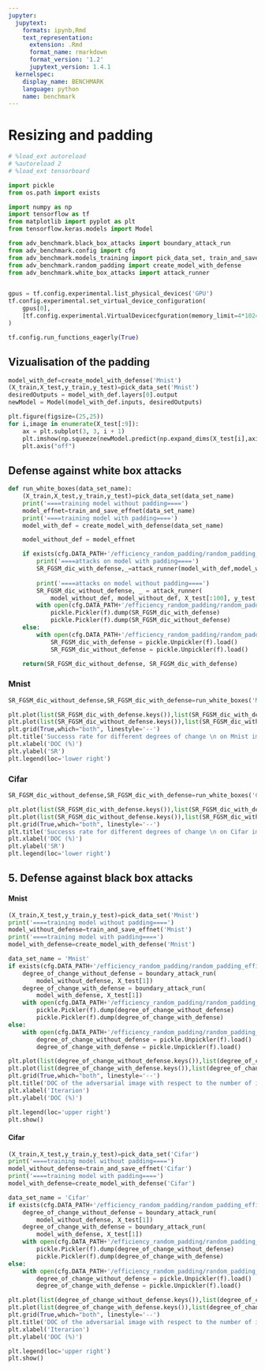 ```yaml
---
jupyter:
  jupytext:
    formats: ipynb,Rmd
    text_representation:
      extension: .Rmd
      format_name: rmarkdown
      format_version: '1.2'
      jupytext_version: 1.4.1
  kernelspec:
    display_name: BENCHMARK
    language: python
    name: benchmark
---
```


# Resizing and padding

```python
# %load_ext autoreload
# %autoreload 2
# %load_ext tensorboard
```

```python
import pickle
from os.path import exists

import numpy as np
import tensorflow as tf
from matplotlib import pyplot as plt
from tensorflow.keras.models import Model

from adv_benchmark.black_box_attacks import boundary_attack_run
from adv_benchmark.config import cfg
from adv_benchmark.models_training import pick_data_set, train_and_save_effnet
from adv_benchmark.random_padding import create_model_with_defense
from adv_benchmark.white_box_attacks import attack_runner


gpus = tf.config.experimental.list_physical_devices('GPU')
tf.config.experimental.set_virtual_device_configuration(
    gpus[0],
    [tf.config.experimental.VirtualDevicecfguration(memory_limit=4*1024)]
)

tf.config.run_functions_eagerly(True)
```

## Vizualisation of the padding

```python
model_with_def=create_model_with_defense('Mnist')
(X_train,X_test,y_train,y_test)=pick_data_set('Mnist')
desiredOutputs = model_with_def.layers[0].output
newModel = Model(model_with_def.inputs, desiredOutputs)

plt.figure(figsize=(25,25))
for i,image in enumerate(X_test[:9]): 
    ax = plt.subplot(3, 3, i + 1)
    plt.imshow(np.squeeze(newModel.predict(np.expand_dims(X_test[i],axis=0))).astype('int32'))
    plt.axis("off")

```

##  Defense against white box attacks

```python
def run_white_boxes(data_set_name):
    (X_train,X_test,y_train,y_test)=pick_data_set(data_set_name)
    print('====training model without padding====')
    model_effnet=train_and_save_effnet(data_set_name)
    print('====training model with padding====')
    model_with_def = create_model_with_defense(data_set_name)

    model_without_def = model_effnet

    if exists(cfg.DATA_PATH+'/efficiency_random_padding/random_padding_efficiency_'+str(data_set_name)) == False:
        print('====attacks on model with padding====')
        SR_FGSM_dic_with_defense,_=attack_runner(model_with_def,model_with_def,X_test[:100], y_test[:100], [0.1,1,5,10,25,50,75,100])
        
        print('====attacks on model without padding====')
        SR_FGSM_dic_without_defense, _ = attack_runner(
            model_without_def, model_without_def, X_test[:100], y_test[:100], [0.1, 1, 5, 10, 25, 50, 75, 100])
        with open(cfg.DATA_PATH+'/efficiency_random_padding/random_padding_efficiency_'+str(data_set_name), 'wb') as f:
            pickle.Pickler(f).dump(SR_FGSM_dic_with_defense)
            pickle.Pickler(f).dump(SR_FGSM_dic_without_defense)
    else:
        with open(cfg.DATA_PATH+'/efficiency_random_padding/random_padding_efficiency_'+str(data_set_name), 'rb') as f:
            SR_FGSM_dic_with_defense = pickle.Unpickler(f).load()
            SR_FGSM_dic_without_defense = pickle.Unpickler(f).load()

    return(SR_FGSM_dic_without_defense, SR_FGSM_dic_with_defense)
```

### Mnist

```python
SR_FGSM_dic_without_defense,SR_FGSM_dic_with_defense=run_white_boxes('Mnist')
```

```python
plt.plot(list(SR_FGSM_dic_with_defense.keys()),list(SR_FGSM_dic_with_defense.values()),label='with random padding')
plt.plot(list(SR_FGSM_dic_without_defense.keys()),list(SR_FGSM_dic_without_defense.values()),label='without random padding')
plt.grid(True,which="both", linestyle='--')
plt.title('Successs rate for different degrees of change \n on Mnist images for the effnet model',fontsize=11)
plt.xlabel('DOC (%)')
plt.ylabel('SR')
plt.legend(loc='lower right')
```

### Cifar

```python
SR_FGSM_dic_without_defense,SR_FGSM_dic_with_defense=run_white_boxes('Cifar')
```

```python
plt.plot(list(SR_FGSM_dic_with_defense.keys()),list(SR_FGSM_dic_with_defense.values()),label='with random padding')
plt.plot(list(SR_FGSM_dic_without_defense.keys()),list(SR_FGSM_dic_without_defense.values()),label='without random padding')
plt.grid(True,which="both", linestyle='--')
plt.title('Successs rate for different degrees of change \n on Cifar images for the effnet model',fontsize=11)
plt.xlabel('DOC (%)')
plt.ylabel('SR')
plt.legend(loc='lower right')
```

##  5. Defense against black box attacks


#### Mnist

```python
(X_train,X_test,y_train,y_test)=pick_data_set('Mnist')
print('====training model without padding====')
model_without_defense=train_and_save_effnet('Mnist')
print('====training model with padding====')
model_with_defense=create_model_with_defense('Mnist')
```

```python
data_set_name = 'Mnist'
if exists(cfg.DATA_PATH+'/efficiency_random_padding/random_padding_efficiency_black_box'+str(data_set_name)) == False:
    degree_of_change_without_defense = boundary_attack_run(
        model_without_defense, X_test[1])
    degree_of_change_with_defense = boundary_attack_run(
        model_with_defense, X_test[1])
    with open(cfg.DATA_PATH+'/efficiency_random_padding/random_padding_efficiency_black_box'+str(data_set_name), 'wb') as f:
        pickle.Pickler(f).dump(degree_of_change_without_defense)
        pickle.Pickler(f).dump(degree_of_change_with_defense)
else:
    with open(cfg.DATA_PATH+'/efficiency_random_padding/random_padding_efficiency_black_box'+str(data_set_name), 'rb') as f:
        degree_of_change_without_defense = pickle.Unpickler(f).load()
        degree_of_change_with_defense = pickle.Unpickler(f).load()
```

```python
plt.plot(list(degree_of_change_without_defense.keys()),list(degree_of_change_without_defense.values()),label='DOC without random padding')
plt.plot(list(degree_of_change_with_defense.keys()),list(degree_of_change_with_defense.values()),label='DOC with random padding')
plt.grid(True,which="both", linestyle='--')
plt.title('DOC of the adversarial image with respect to the number of iterations on EfficientNet on Mnist', fontsize=8)
plt.xlabel('Iterarion')
plt.ylabel('DOC (%)')

plt.legend(loc='upper right')
plt.show()
```

#### Cifar

```python
(X_train,X_test,y_train,y_test)=pick_data_set('Cifar')
print('====training model without padding====')
model_without_defense=train_and_save_effnet('Cifar')
print('====training model with padding====')
model_with_defense=create_model_with_defense('Cifar')
```

```python
data_set_name = 'Cifar'
if exists(cfg.DATA_PATH+'/efficiency_random_padding/random_padding_efficiency_black_box'+str(data_set_name)) == False:
    degree_of_change_without_defense = boundary_attack_run(
        model_without_defense, X_test[1])
    degree_of_change_with_defense = boundary_attack_run(
        model_with_defense, X_test[1])
    with open(cfg.DATA_PATH+'/efficiency_random_padding/random_padding_efficiency_black_box'+str(data_set_name), 'wb') as f:
        pickle.Pickler(f).dump(degree_of_change_without_defense)
        pickle.Pickler(f).dump(degree_of_change_with_defense)
else:
    with open(cfg.DATA_PATH+'/efficiency_random_padding/random_padding_efficiency_black_box'+str(data_set_name), 'rb') as f:
        degree_of_change_without_defense = pickle.Unpickler(f).load()
        degree_of_change_with_defense = pickle.Unpickler(f).load()
```

```python
plt.plot(list(degree_of_change_without_defense.keys()),list(degree_of_change_without_defense.values()),label='DOC without random padding')
plt.plot(list(degree_of_change_with_defense.keys()),list(degree_of_change_with_defense.values()),label='DOC with random padding')
plt.grid(True,which="both", linestyle='--')
plt.title('DOC of the adversarial image with respect to the number of iterations on EfficientNet on Cifar', fontsize=8)
plt.xlabel('Iterarion')
plt.ylabel('DOC (%)')

plt.legend(loc='upper right')
plt.show()
```
